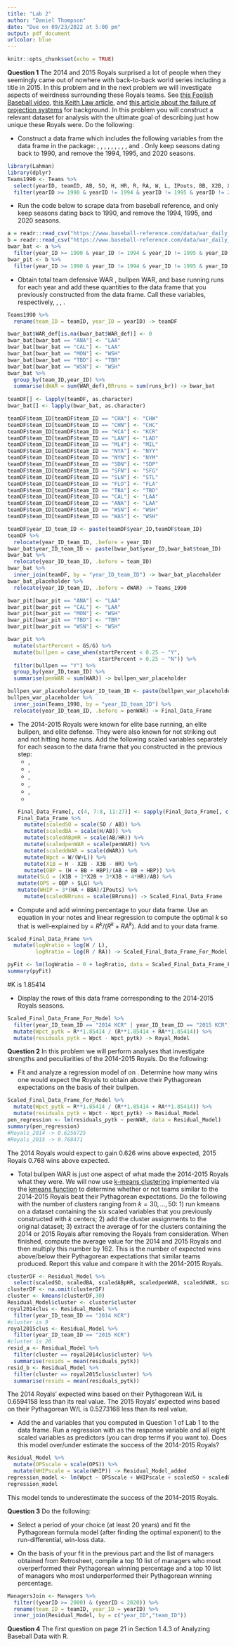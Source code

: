 ```yaml
---
title: "Lab 2"
author: "Daniel Thompson"
date: "Due on 09/23/2022 at 5:00 pm"
output: pdf_document
urlcolor: blue
---
```


```r
knitr::opts_chunk$set(echo = TRUE)
```



**Question 1** The 2014 and 2015 Royals surprised a lot of people when they seemingly came out of nowhere with back-to-back world series including a title in 2015. In this problem and in the next problem we will investigate aspects of weirdness surrounding these Royals teams. See [this Foolish Baseball video](https://www.youtube.com/watch?v=L0bSAGd6_Zk&ab_channel=FoolishBaseball),  [this Keith Law article](https://www.espn.com/blog/keith-law/insider/post/_/id/137), and [this article about the failure of projection systems](https://www.foxsports.com/stories/other/heres-how-the-kansas-city-royals-blew-past-their-2015-projections) for background. In this problem you will construct a relevant dataset for analysis with the ultimate goal of describing just how unique these Royals were. Do the following: 

  - Construct a data frame which includes the following variables from the \texttt{Teams} data frame in the \texttt{Lahman} package: \texttt{yearID}, \texttt{teamID}, \texttt{AB}, \texttt{SO}, \texttt{H}, \texttt{HR}, \texttt{R}, \texttt{RA}, \texttt{W}, and \texttt{L}. Only keep seasons dating back to 1990, and remove the 1994, 1995, and 2020 seasons.
  
```r
library(Lahman)
library(dplyr)
Teams1990 <- Teams %>%
  select(yearID, teamID, AB, SO, H, HR, R, RA, W, L, IPouts, BB, X2B, X3B, RA, HA, SOA, HRA, BBA, HBP) %>%
  filter(yearID >= 1990 & yearID != 1994 & yearID != 1995 & yearID != 2020) 
```

  - Run the code below to scrape data from baseball reference, and only keep seasons dating back to 1990, and remove the 1994, 1995, and 2020 seasons. 

```r
a = readr::read_csv("https://www.baseball-reference.com/data/war_daily_bat.txt", na = "NULL")
b = readr::read_csv("https://www.baseball-reference.com/data/war_daily_pitch.txt", na = "NULL")  
bwar_bat <- a %>%
  filter(year_ID >= 1990 & year_ID != 1994 & year_ID != 1995 & year_ID != 2020)
bwar_pit <- b %>%
  filter(year_ID >= 1990 & year_ID != 1994 & year_ID != 1995 & year_ID != 2020)
```  
  
  - Obtain total team defensive WAR \texttt{WAR\_def}, bullpen WAR, and base running runs \texttt{runs\_br} for each year and add these quantities to the data frame that you previously constructed from the \texttt{Teams} data frame. Call these variables, respectively, \texttt{dWAR}, \texttt{penWAR}, \texttt{BRruns}.
  
```r
Teams1990 %>%
  rename(team_ID = teamID, year_ID = yearID) -> teamDF

bwar_bat$WAR_def[is.na(bwar_bat$WAR_def)] <- 0
bwar_bat[bwar_bat == "ANA"] <- "LAA"
bwar_bat[bwar_bat == "CAL"] <- "LAA"
bwar_bat[bwar_bat == "MON"] <- "WSH"
bwar_bat[bwar_bat == "TBD"] <- "TBR"
bwar_bat[bwar_bat == "WSN"] <- "WSH"
bwar_bat %>%
  group_by(team_ID,year_ID) %>%
  summarise(dWAR = sum(WAR_def),BRruns = sum(runs_br)) -> bwar_bat
  
teamDF[] <- lapply(teamDF, as.character)
bwar_bat[] <- lapply(bwar_bat, as.character)

teamDF$team_ID[teamDF$team_ID == "CHA"] <- "CHW"
teamDF$team_ID[teamDF$team_ID == "CHN"] <- "CHC"
teamDF$team_ID[teamDF$team_ID == "KCA"] <- "KCR"
teamDF$team_ID[teamDF$team_ID == "LAN"] <- "LAD"
teamDF$team_ID[teamDF$team_ID == "ML4"] <- "MIL"
teamDF$team_ID[teamDF$team_ID == "NYA"] <- "NYY"
teamDF$team_ID[teamDF$team_ID == "NYN"] <- "NYM"
teamDF$team_ID[teamDF$team_ID == "SDN"] <- "SDP"
teamDF$team_ID[teamDF$team_ID == "SFN"] <- "SFG"
teamDF$team_ID[teamDF$team_ID == "SLN"] <- "STL"
teamDF$team_ID[teamDF$team_ID == "FLO"] <- "FLA"
teamDF$team_ID[teamDF$team_ID == "TBA"] <- "TBD"
teamDF$team_ID[teamDF$team_ID == "CAL"] <- "LAA"
teamDF$team_ID[teamDF$team_ID == "ANA"] <- "LAA"
teamDF$team_ID[teamDF$team_ID == "WSN"] <- "WSH"
teamDF$team_ID[teamDF$team_ID == "WAS"] <- "WSH"

teamDF$year_ID_team_ID <- paste(teamDF$year_ID,teamDF$team_ID)
teamDF %>% 
  relocate(year_ID_team_ID, .before = year_ID)
bwar_bat$year_ID_team_ID <- paste(bwar_bat$year_ID,bwar_bat$team_ID)
bwar_bat %>% 
  relocate(year_ID_team_ID, .before = team_ID)
bwar_bat %>%
  inner_join(teamDF, by = "year_ID_team_ID") -> bwar_bat_placeholder
bwar_bat_placeholder %>%
  relocate(year_ID_team_ID, .before = dWAR) -> Teams_1990

bwar_pit[bwar_pit == "ANA"] <- "LAA"
bwar_pit[bwar_pit == "CAL"] <- "LAA"
bwar_pit[bwar_pit == "MON"] <- "WSH"
bwar_pit[bwar_pit == "TBD"] <- "TBR"
bwar_pit[bwar_pit == "WSN"] <- "WSH"

bwar_pit %>%
  mutate(startPercent = GS/G) %>%
  mutate(bullpen = case_when(startPercent < 0.25 ~ "Y",
                             startPercent > 0.25 ~ "N")) %>%
  filter(bullpen == "Y") %>%
  group_by(year_ID,team_ID) %>%
  summarise(penWAR = sum(WAR)) -> bullpen_war_placeholder

bullpen_war_placeholder$year_ID_team_ID <- paste(bullpen_war_placeholder$year_ID,bullpen_war_placeholder$team_ID)
bullpen_war_placeholder %>%
  inner_join(Teams_1990, by = "year_ID_team_ID") %>%
  relocate(year_ID_team_ID, .before = penWAR) -> Final_Data_Frame
``` 
  
  - The 2014-2015 Royals were known for elite base running, an elite bullpen, and elite defense. They were also known for not striking out and not hitting home runs. Add the following scaled variables separately for each season to the data frame that you constructed in the previous step: 
    - \texttt{scaledSO = scale(SO / AB)}, 
    - \texttt{scaledBA = scale(H/AB)}, 
    - \texttt{scaledABpHR = scale(AB/HR)}, 
    - \texttt{scaledpenWAR = scale(penWAR)}, 
    - \texttt{scaleddWAR = scale(dWAR)}, 
    - \texttt{scaledBRruns = scale(BRruns)}
```r
Final_Data_Frame[, c(4, 7:8, 11:27)] <- sapply(Final_Data_Frame[, c(4, 7:8, 11:27)], as.numeric)
Final_Data_Frame %>%
  mutate(scaledSO = scale(SO / AB)) %>%
  mutate(scaledBA = scale(H/AB)) %>%
  mutate(scaledABpHR = scale(AB/HR)) %>%
  mutate(scaledpenWAR = scale(penWAR)) %>%
  mutate(scaleddWAR = scale(dWAR)) %>%
  mutate(Wpct = W/(W+L)) %>%
  mutate(X1B = H - X2B - X3B - HR) %>%
  mutate(OBP = (H + BB + HBP)/(AB + BB + HBP)) %>%  
	mutate(SLG = (X1B + 2*X2B + 3*X3B + 4*HR)/AB) %>% 
	mutate(OPS = OBP + SLG) %>% 
	mutate(WHIP = 3*(HA + BBA)/IPouts) %>%
  mutate(scaledBRruns = scale(BRruns)) -> Scaled_Final_Data_Frame
```

  - Compute and add winning percentage \texttt{Wpct} to your data frame. Use an equation in your notes and linear regression to compute the optimal $k$ so that \texttt{Wpct} is well-explained by \texttt{Wpytk} = $R^k/(R^k + RA^k)$. Add \texttt{Wpytk} and \texttt{residuals\_pytk = Wpct - Wpytk} to your data frame. 

```r
Scaled_Final_Data_Frame %>%
  mutate(logWratio = log(W / L), 
         logRratio = log(R / RA)) -> Scaled_Final_Data_Frame_For_Model

pyFit <- lm(logWratio ~ 0 + logRratio, data = Scaled_Final_Data_Frame_For_Model) 
summary(pyFit)
```
#K is 1.85414

  - Display the rows of this data frame corresponding to the 2014-2015 Royals seasons.
```r
Scaled_Final_Data_Frame_For_Model %>%
  filter(year_ID_team_ID == "2014 KCR" | year_ID_team_ID == "2015 KCR") %>%
  mutate(Wpct_pytk = R**1.85414 / (R**1.85414 + RA**1.85414)) %>%
  mutate(residuals_pytk = Wpct - Wpct_pytk) -> Royal_Model
```


**Question 2** In this problem we will perform analyses that investigate strengths and peculiarities of the 2014-2015 Royals. Do the following:

  - Fit and analyze a regression model of \texttt{residuals\_pytk} on \texttt{penWAR}. Determine how many wins one would expect the Royals to obtain above their Pythagorean expectations on the basis of their bullpen.

```r
Scaled_Final_Data_Frame_For_Model %>%
  mutate(Wpct_pytk = R**1.85414 / (R**1.85414 + RA**1.85414)) %>%
  mutate(residuals_pytk = Wpct - Wpct_pytk) -> Residual_Model
pen_regression <- lm(residuals_pytk ~ penWAR, data = Residual_Model)
summary(pen_regression)
#Royals_2014 -> 0.6256725
#Royals_2015 -> 0.768471
```
The 2014 Royals would expect to gain 0.626 wins above expected, 2015 Royals 0.768 wins above expected.

  - Total bullpen WAR is just one aspect of what made the 2014-2015 Royals what they were. We will now use [k-means clustering](https://en.wikipedia.org/wiki/K-means_clustering) implemented via the [kmeans function](https://www.rdocumentation.org/packages/stats/versions/3.6.2/topics/kmeans) to determine whether or not teams similar to the 2014-2015 Royals beat their Pythagorean expectations. Do the following with the number of clusters ranging from $k = 30,...,50$: 1) run kmeans on a dataset containing the six scaled variables that you previously constructed with $k$ centers; 2) add the cluster assignments to the original dataset; 3) extract the average of \texttt{residuals\_pytk} for the clusters containing the 2014 or 2015 Royals after removing the Royals from consideration. When finished, compute the average \texttt{residuals\_pytk} value for the 2014 and 2015 Royals and then multiply this number by 162. This is the number of expected wins above/below their Pythagorean expectations that similar teams produced. Report this value and compare it with the 2014-2015 Royals.
  
```r
clusterDF <- Residual_Model %>%
  select(scaledSO, scaledBA, scaledABpHR, scaledpenWAR, scaleddWAR, scaledBRruns)
clusterDF <- na.omit(clusterDF)
cluster <- kmeans(clusterDF,30)
Residual_Model$cluster <- cluster$cluster
royal2014clus <- Residual_Model %>%
  filter(year_ID_team_ID == "2014 KCR")
#cluster is 9
royal2015clus <- Residual_Model %>%
  filter(year_ID_team_ID == "2015 KCR")
#cluster is 26
resid_a <- Residual_Model %>%
  filter(cluster == royal2014clus$cluster) %>%
  summarise(resids = mean(residuals_pytk))
resid_b <- Residual_Model %>%
  filter(cluster == royal2015clus$cluster) %>%
  summarise(resids = mean(residuals_pytk))
```
The 2014 Royals' expected wins based on their Pythagorean W/L is 0.6594158 less than its real value. The 2015 Royals' expected wins based on their Pythagorean W/L is 0.5273168 less than its real value. 

 - Add the \texttt{OPSscale} and \texttt{WHIPscale} variables that you computed in Question 1 of Lab 1 to the data frame. Run a regression with \texttt{Wpct} as the response variable and all eight scaled variables as predictors (you can drop terms if you want to). Does this model over/under estimate the success of the 2014-2015 Royals?
```r
Residual_Model %>%
  mutate(OPSscale = scale(OPS)) %>%
  mutate(WHIPscale = scale(WHIP)) -> Residual_Model_added
regression_model <- lm(Wpct ~ OPSscale + WHIPscale + scaledSO + scaledBA + scaledpenWAR + scaledABpHR + scaleddWAR + scaledBRruns, data = Residual_Model_added)
regression_model
```
This model tends to underestimate the success of the 2014-2015 Royals.

**Question 3** Do the following: 

  - Select a period of your choice (at least 20 years) and fit the Pythagorean formula model (after finding the optimal exponent) to the run-differential, win-loss data.
  
  - On the basis of your fit in the previous part and the list of managers obtained from Retrosheet, compile a top 10 list of managers who most overperformed their Pythagorean winning percentage and a top 10 list of managers who most underperformed their Pythagorean winning percentage.

```r
ManagersJoin <- Managers %>%
  filter((yearID >= 2000) & (yearID < 2020)) %>%
  rename(team_ID = teamID, year_ID = yearID) %>%
  inner_join(Residual_Model, by = c("year_ID","team_ID"))

```


**Question 4** The first question on page 21 in Section 1.4.3 of Analyzing Baseball Data with R.
```r

```
  





